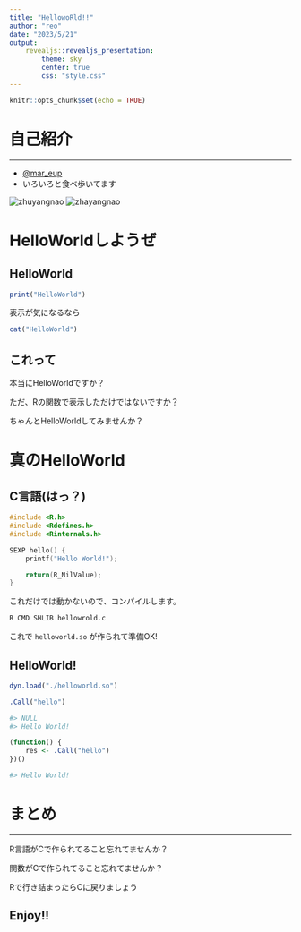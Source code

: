 ---
title: "HellowoRld!!"
author: "reo"
date: "2023/5/21"
output: 
    revealjs::revealjs_presentation:
        theme: sky
        center: true
        css: "style.css"
---

```{r setup, include=FALSE}
knitr::opts_chunk$set(echo = TRUE)
```

# 自己紹介

---

* [@mar_eup](https://twitter.com/mar_eup)
* いろいろと食べ歩いてます

![zhuyangnao](./img/IMG_20230506_202643.jpg)
![zhayangnao](./img/IMG_20230506_205435.jpg)

# HelloWorldしようぜ {#first}

## HelloWorld {#rcode}

```{r}
print("HelloWorld")
```

表示が気になるなら

```{r}
cat("HelloWorld")
```

## これって

本当にHelloWorldですか？

ただ、Rの関数で表示しただけではないですか？

ちゃんとHelloWorldしてみませんか？

# 真のHelloWorld {#second}

## C言語(はっ？) {#clang}

```C
#include <R.h>
#include <Rdefines.h>
#include <Rinternals.h>

SEXP hello() {
    printf("Hello World!");

    return(R_NilValue);
}
```

これだけでは動かないので、コンパイルします。

```bash
R CMD SHLIB hellowrold.c
```

これで `helloworld.so` が作られて準備OK!

## HelloWorld!

```{r, eval=FALSE}
dyn.load("./helloworld.so")

.Call("hello")

#> NULL
#> Hello World!

(function() {
    res <- .Call("hello")
})()

#> Hello World!

```

# まとめ

---

R言語がCで作られてること忘れてませんか？

関数がCで作られてること忘れてませんか？

Rで行き詰まったらCに戻りましょう

## Enjoy!!
